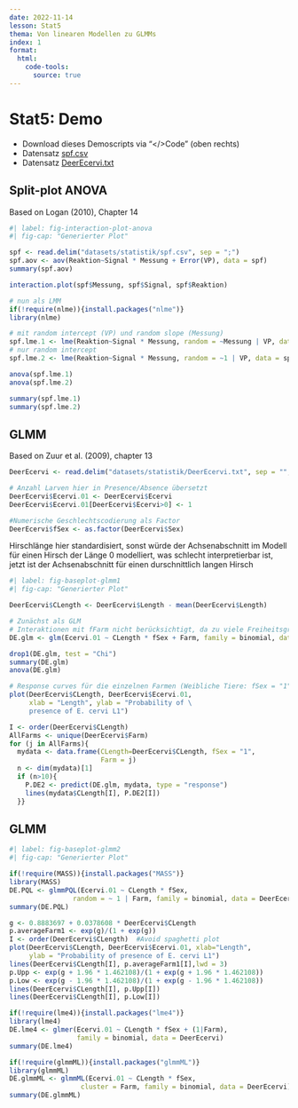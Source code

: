 ```yaml
---
date: 2022-11-14
lesson: Stat5
thema: Von linearen Modellen zu GLMMs
index: 1
format:
  html:
    code-tools:
      source: true
---
```


# Stat5: Demo

- Download dieses Demoscripts via "\</\>Code" (oben rechts)
- Datensatz [spf.csv](https://moodle.zhaw.ch/mod/resource/view.php?id=606657)
- Datensatz [DeerEcervi.txt](https://moodle.zhaw.ch/mod/resource/view.php?id=606658)

## Split-plot ANOVA
Based on Logan (2010), Chapter 14

```r
#| label: fig-interaction-plot-anova
#| fig-cap: "Generierter Plot"

spf <- read.delim("datasets/statistik/spf.csv", sep = ";") 
spf.aov <- aov(Reaktion~Signal * Messung + Error(VP), data = spf)
summary(spf.aov)

interaction.plot(spf$Messung, spf$Signal, spf$Reaktion)

# nun als LMM
if(!require(nlme)){install.packages("nlme")}
library(nlme)

# mit random intercept (VP) und random slope (Messung)
spf.lme.1 <- lme(Reaktion~Signal * Messung, random = ~Messung | VP, data = spf)
# nur random intercept
spf.lme.2 <- lme(Reaktion~Signal * Messung, random = ~1 | VP, data = spf)

anova(spf.lme.1)
anova(spf.lme.2)

summary(spf.lme.1)
summary(spf.lme.2)
```

## GLMM
Based on Zuur et al. (2009), chapter 13

```r
DeerEcervi <- read.delim("datasets/statistik/DeerEcervi.txt", sep = "", stringsAsFactors = T)

# Anzahl Larven hier in Presence/Absence übersetzt
DeerEcervi$Ecervi.01 <- DeerEcervi$Ecervi
DeerEcervi$Ecervi.01[DeerEcervi$Ecervi>0] <- 1

#Numerische Geschlechtscodierung als Factor
DeerEcervi$fSex <- as.factor(DeerEcervi$Sex)
```

Hirschlänge hier standardisiert, sonst würde der Achsenabschnitt im Modell für einen Hirsch der Länge 0 modelliert, was schlecht interpretierbar ist, jetzt ist der Achsenabschnitt für einen durschnittlich langen Hirsch

```r
#| label: fig-baseplot-glmm1
#| fig-cap: "Generierter Plot"

DeerEcervi$CLength <- DeerEcervi$Length - mean(DeerEcervi$Length)

# Zunächst als GLM
# Interaktionen mit fFarm nicht berücksichtigt, da zu viele Freiheitsgrade verbraucht würden
DE.glm <- glm(Ecervi.01 ~ CLength * fSex + Farm, family = binomial, data = DeerEcervi)

drop1(DE.glm, test = "Chi")
summary(DE.glm)
anova(DE.glm)

# Response curves für die einzelnen Farmen (Weibliche Tiere: fSex = "1" )
plot(DeerEcervi$CLength, DeerEcervi$Ecervi.01,
     xlab = "Length", ylab = "Probability of \
     presence of E. cervi L1")

I <- order(DeerEcervi$CLength)
AllFarms <- unique(DeerEcervi$Farm)
for (j in AllFarms){
  mydata <- data.frame(CLength=DeerEcervi$CLength, fSex = "1",
                       Farm = j)
  n <- dim(mydata)[1]
  if (n>10){
    P.DE2 <- predict(DE.glm, mydata, type = "response")
    lines(mydata$CLength[I], P.DE2[I])
  }}
```

## GLMM

```r
#| label: fig-baseplot-glmm2
#| fig-cap: "Generierter Plot"

if(!require(MASS)){install.packages("MASS")}
library(MASS)
DE.PQL <- glmmPQL(Ecervi.01 ~ CLength * fSex,
                random = ~ 1 | Farm, family = binomial, data = DeerEcervi)
summary(DE.PQL)

g <- 0.8883697 + 0.0378608 * DeerEcervi$CLength
p.averageFarm1 <- exp(g)/(1 + exp(g))
I <- order(DeerEcervi$CLength)  #Avoid spaghetti plot
plot(DeerEcervi$CLength, DeerEcervi$Ecervi.01, xlab="Length",
     ylab = "Probability of presence of E. cervi L1")
lines(DeerEcervi$CLength[I], p.averageFarm1[I],lwd = 3)
p.Upp <- exp(g + 1.96 * 1.462108)/(1 + exp(g + 1.96 * 1.462108))
p.Low <- exp(g - 1.96 * 1.462108)/(1 + exp(g - 1.96 * 1.462108))
lines(DeerEcervi$CLength[I], p.Upp[I])
lines(DeerEcervi$CLength[I], p.Low[I])

if(!require(lme4)){install.packages("lme4")}
library(lme4)
DE.lme4 <- glmer(Ecervi.01 ~ CLength * fSex + (1|Farm), 
                 family = binomial, data = DeerEcervi)
summary(DE.lme4)

if(!require(glmmML)){install.packages("glmmML")}
library(glmmML)
DE.glmmML <- glmmML(Ecervi.01 ~ CLength * fSex,
                  cluster = Farm, family = binomial, data = DeerEcervi)
summary(DE.glmmML)
```
